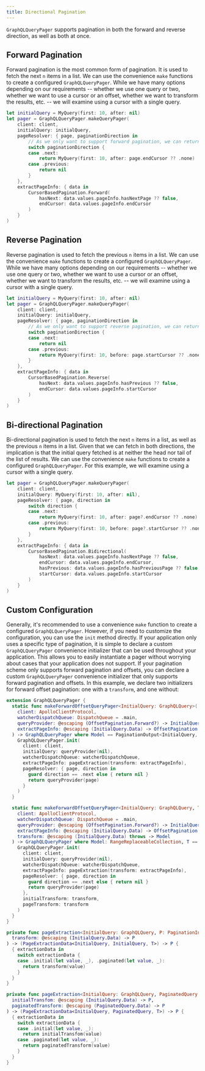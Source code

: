 ```yaml
---
title: Directional Pagination
---
```


`GraphQLQueryPager` supports pagination in both the forward and reverse direction, as well as both at once. 

## Forward Pagination

Forward pagination is the most common form of pagination. It is used to fetch the next `n` items in a list. We can use the convenience `make` functions to create a configured `GraphQLQueryPager`. While we have many options depending on our requirements -- whether we use one query or two, whether we want to use a cursor or an offset, whether we want to transform the results, etc. -- we will examine using a cursor with a single query.

```swift
let initialQuery = MyQuery(first: 10, after: nil)
let pager = GraphQLQueryPager.makeQueryPager(
    client: client,
    initialQuery: initialQuery,
    pageResolver: { page, paginationDirection in
        // As we only want to support forward pagination, we can return `nil` for reverse pagination
        switch paginationDirection {
        case .next:
            return MyQuery(first: 10, after: page.endCursor ?? .none)
        case .previous:
            return nil
        }
    },
    extractPageInfo: { data in
        CursorBasedPagination.Forward(
            hasNext: data.values.pageInfo.hasNextPage ?? false,
            endCursor: data.values.pageInfo.endCursor
        )
    }
)
```

## Reverse Pagination

Reverse pagination is used to fetch the previous `n` items in a list. We can use the convenience `make` functions to create a configured `GraphQLQueryPager`. While we have many options depending on our requirements -- whether we use one query or two, whether we want to use a cursor or an offset, whether we want to transform the results, etc. -- we will examine using a cursor with a single query.

```swift
let initialQuery = MyQuery(first: 10, after: nil)
let pager = GraphQLQueryPager.makeQueryPager(
    client: client,
    initialQuery: initialQuery,
    pageResolver: { page, paginationDirection in
        // As we only want to support reverse pagination, we can return `nil` for forward pagination
        switch paginationDirection {
        case .next:
            return nil
        case .previous:
            return MyQuery(first: 10, before: page.startCursor ?? .none)
        }
    },
    extractPageInfo: { data in
        CursorBasedPagination.Reverse(
            hasNext: data.values.pageInfo.hasPrevious ?? false,
            endCursor: data.values.pageInfo.startCursor
        )
    }
)
```

## Bi-directional Pagination

Bi-directional pagination is used to fetch the next `n` items in a list, as well as the previous `n` items in a list. Given that we can fetch in both directions, the implication is that the initial query fetched is at neither the head nor tail of the list of results. We can use the convenience `make` functions to create a configured `GraphQLQueryPager`. For this example, we will examine using a cursor with a single query.

```swift
let pager = GraphQLQueryPager.makeQueryPager(
    client: client,
    initialQuery: MyQuery(first: 10, after: nil),
    pageResolver: { page, direction in
        switch direction {
        case .next:
            return MyQuery(first: 10, after: page?.endCursor ?? .none)
        case .previous:
            return MyQuery(first: 10, before: page?.startCursor ?? .none)
        }
    },
    extractPageInfo: { data in
        CursorBasedPagination.Bidirectional(
            hasNext: data.values.pageInfo.hasNextPage ?? false,
            endCursor: data.values.pageInfo.endCursor,
            hasPrevious: data.values.pageInfo.hasPreviousPage ?? false,
            startCursor: data.values.pageInfo.startCursor
        )
    }
)
```

## Custom Configuration

Generally, it's recommended to use a convenience `make` function to create a configured `GraphQLQueryPager`. However, if you need to customize the configuration, you can use the `init` method directly. If your application only uses a specific type of pagination, it is simple to declare a custom `GraphQLQueryPager` convenience initializer that can be used throughout your application. This allows you to easily instantiate a pager without worrying about cases that your application does not support. If your pagination scheme only supports forward pagination and offsets, you can declare a custom `GraphQLQueryPager` convenience initializer that only supports forward pagination and offsets. In this example, we declare two initializers for forward offset pagination: one with a `transform`, and one without:

```swift
extension GraphQLQueryPager {
  static func makeForwardOffsetQueryPager<InitialQuery: GraphQLQuery>(
    client: ApolloClientProtocol,
    watcherDispatchQueue: DispatchQueue = .main,
    queryProvider: @escaping (OffsetPagination.Forward?) -> InitialQuery,
    extractPageInfo: @escaping (InitialQuery.Data) -> OffsetPagination.Forward
  ) -> GraphQLQueryPager where Model == PaginationOutput<InitialQuery, InitialQuery> {
    GraphQLQueryPager.init(
      client: client,
      initialQuery: queryProvider(nil),
      watcherDispatchQueue: watcherDispatchQueue,
      extractPageInfo: pageExtraction(transform: extractPageInfo),
      pageResolver: { page, direction in
        guard direction == .next else { return nil }
        return queryProvider(page)
      }
    )
  }

  static func makeForwardOffsetQueryPager<InitialQuery: GraphQLQuery, T>(
    client: ApolloClientProtocol,
    watcherDispatchQueue: DispatchQueue = .main,
    queryProvider: @escaping (OffsetPagination.Forward?) -> InitialQuery,
    extractPageInfo: @escaping (InitialQuery.Data) -> OffsetPagination.Forward,
    transform: @escaping (InitialQuery.Data) throws -> Model
  ) -> GraphQLQueryPager where Model: RangeReplaceableCollection, T == Model.Element {
    GraphQLQueryPager.init(
      client: client,
      initialQuery: queryProvider(nil),
      watcherDispatchQueue: watcherDispatchQueue,
      extractPageInfo: pageExtraction(transform: extractPageInfo),
      pageResolver: { page, direction in
        guard direction == .next else { return nil }
        return queryProvider(page)
      },
      initialTransform: transform,
      pageTransform: transform
    )
  }
}

private func pageExtraction<InitialQuery: GraphQLQuery, P: PaginationInfo, T>(
  transform: @escaping (InitialQuery.Data) -> P
) -> (PageExtractionData<InitialQuery, InitialQuery, T>) -> P {
  { extractionData in
    switch extractionData {
    case .initial(let value, _), .paginated(let value, _):
      return transform(value)
    }
  }
}

private func pageExtraction<InitialQuery: GraphQLQuery, PaginatedQuery: GraphQLQuery, P: PaginationInfo, T>(
  initialTransfom: @escaping (InitialQuery.Data) -> P,
  paginatedTransform: @escaping (PaginatedQuery.Data) -> P
) -> (PageExtractionData<InitialQuery, PaginatedQuery, T>) -> P {
  { extractionData in
    switch extractionData {
    case .initial(let value, _):
      return initialTransfom(value)
    case .paginated(let value, _):
      return paginatedTransform(value)
    }
  }
}
```
